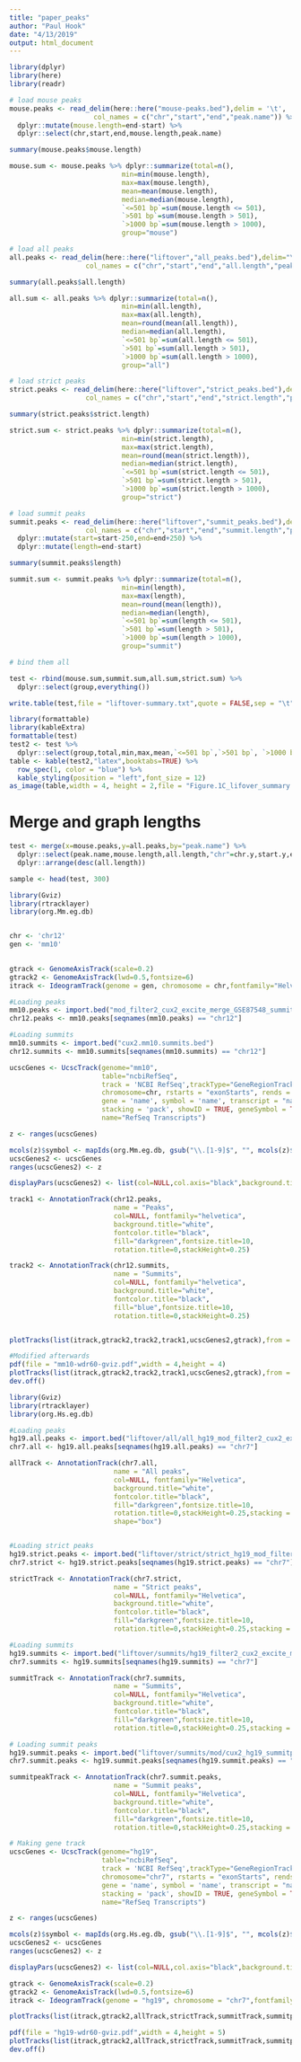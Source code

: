 ```yaml
---
title: "paper_peaks"
author: "Paul Hook"
date: "4/13/2019"
output: html_document
---
```


```r
library(dplyr)
library(here)
library(readr)

# load mouse peaks
mouse.peaks <- read_delim(here::here("mouse-peaks.bed"),delim = '\t',
                     col_names = c("chr","start","end","peak.name")) %>%
  dplyr::mutate(mouse.length=end-start) %>%
  dplyr::select(chr,start,end,mouse.length,peak.name)

summary(mouse.peaks$mouse.length) 

mouse.sum <- mouse.peaks %>% dplyr::summarize(total=n(),
                            min=min(mouse.length),
                            max=max(mouse.length),
                            mean=mean(mouse.length),
                            median=median(mouse.length),
                            `<=501 bp`=sum(mouse.length <= 501),
                            `>501 bp`=sum(mouse.length > 501),
                            `>1000 bp`=sum(mouse.length > 1000),
                            group="mouse")

# load all peaks
all.peaks <- read_delim(here::here("liftover","all_peaks.bed"),delim="\t",
                   col_names = c("chr","start","end","all.length","peak.name"))

summary(all.peaks$all.length)

all.sum <- all.peaks %>% dplyr::summarize(total=n(),
                            min=min(all.length),
                            max=max(all.length),
                            mean=round(mean(all.length)),
                            median=median(all.length),
                            `<=501 bp`=sum(all.length <= 501),
                            `>501 bp`=sum(all.length > 501),
                            `>1000 bp`=sum(all.length > 1000),
                            group="all")

# load strict peaks
strict.peaks <- read_delim(here::here("liftover","strict_peaks.bed"),delim='\t',
                   col_names = c("chr","start","end","strict.length","peak.name"))

summary(strict.peaks$strict.length)

strict.sum <- strict.peaks %>% dplyr::summarize(total=n(),
                            min=min(strict.length),
                            max=max(strict.length),
                            mean=round(mean(strict.length)),
                            median=median(strict.length),
                            `<=501 bp`=sum(strict.length <= 501),
                            `>501 bp`=sum(strict.length > 501),
                            `>1000 bp`=sum(strict.length > 1000),
                            group="strict")

# load summit peaks
summit.peaks <- read_delim(here::here("liftover","summit_peaks.bed"),delim="\t",
                   col_names = c("chr","start","end","summit.length","peak.name")) %>%
  dplyr::mutate(start=start-250,end=end+250) %>%
  dplyr::mutate(length=end-start)

summary(summit.peaks$length)

summit.sum <- summit.peaks %>% dplyr::summarize(total=n(),
                            min=min(length),
                            max=max(length),
                            mean=round(mean(length)),
                            median=median(length),
                            `<=501 bp`=sum(length <= 501),
                            `>501 bp`=sum(length > 501),
                            `>1000 bp`=sum(length > 1000),
                            group="summit")

# bind them all

test <- rbind(mouse.sum,summit.sum,all.sum,strict.sum) %>%
  dplyr::select(group,everything())

write.table(test,file = "liftover-summary.txt",quote = FALSE,sep = "\t",row.names = FALSE)

library(formattable)
library(kableExtra)
formattable(test)
test2 <- test %>%
  dplyr::select(group,total,min,max,mean,`<=501 bp`,`>501 bp`, `>1000 bp`)
table <- kable(test2,"latex",booktabs=TRUE) %>%
  row_spec(1, color = "blue") %>%
  kable_styling(position = "left",font_size = 12)
as_image(table,width = 4, height = 2,file = "Figure.1C_lifover_summary.pdf")
```

# Merge and graph lengths
```r
test <- merge(x=mouse.peaks,y=all.peaks,by="peak.name") %>%
  dplyr::select(peak.name,mouse.length,all.length,"chr"=chr.y,start.y,end.y) %>%
  dplyr::arrange(desc(all.length))

sample <- head(test, 300)
```

```r
library(Gviz)
library(rtracklayer)
library(org.Mm.eg.db)


chr <- 'chr12'
gen <- 'mm10'

 
gtrack <- GenomeAxisTrack(scale=0.2)
gtrack2 <- GenomeAxisTrack(lwd=0.5,fontsize=6)
itrack <- IdeogramTrack(genome = gen, chromosome = chr,fontfamily="Helvetica",fontcolor="black",fontface=2,fontsize.title=8,cex.bands=0.5)

#Loading peaks
mm10.peaks <- import.bed("mod_filter2_cux2_excite_merge_GSE87548_summits.bed")
chr12.peaks <- mm10.peaks[seqnames(mm10.peaks) == "chr12"]

#Loading summits
mm10.summits <- import.bed("cux2.mm10.summits.bed")
chr12.summits <- mm10.summits[seqnames(mm10.summits) == "chr12"]

ucscGenes <- UcscTrack(genome="mm10",
                       table="ncbiRefSeq",
                       track = 'NCBI RefSeq',trackType="GeneRegionTrack",
                       chromosome=chr, rstarts = "exonStarts", rends = "exonEnds",
                       gene = 'name', symbol = 'name', transcript = "name",strand = "strand",
                       stacking = 'pack', showID = TRUE, geneSymbol = TRUE,
                       name="RefSeq Transcripts")

z <- ranges(ucscGenes)

mcols(z)$symbol <- mapIds(org.Mm.eg.db, gsub("\\.[1-9]$", "", mcols(z)$symbol), "SYMBOL","REFSEQ")
ucscGenes2 <- ucscGenes
ranges(ucscGenes2) <- z

displayPars(ucscGenes2) <- list(col=NULL,col.axis="black",background.title="white",fontcolor.title="black",fill="salmon",col.line="lightgrey",fontfamily="Helvetica",fontcolor.group="black",fontsize.group=10,fontsize.title=10,fontface=1,reverseStrand=FALSE,transcriptAnnotation="symbol",just.group="right",stackHeight=0.5,rotation.title=0,featureAnnotation="symbol",groupAnnotation="symbol")

track1 <- AnnotationTrack(chr12.peaks,
                          name = "Peaks",
                          col=NULL, fontfamily="helvetica",
                          background.title="white",
                          fontcolor.title="black",
                          fill="darkgreen",fontsize.title=10,
                          rotation.title=0,stackHeight=0.25)

track2 <- AnnotationTrack(chr12.summits,
                          name = "Summits",
                          col=NULL, fontfamily="helvetica",
                          background.title="white",
                          fontcolor.title="black",
                          fill="blue",fontsize.title=10,
                          rotation.title=0,stackHeight=0.25)


plotTracks(list(itrack,gtrack2,track2,track1,ucscGenes2,gtrack),from = 116258915,to = 116264450,main="mm10")

#Modified afterwards
pdf(file = "mm10-wdr60-gviz.pdf",width = 4,height = 4)
plotTracks(list(itrack,gtrack2,track2,track1,ucscGenes2,gtrack),from = 116258915,to = 116264450,main="mm10",sizes = c(0.05,0.1,0.1,0.1,0.1,0.1),title.width = 1.5,cex.main = 1)
dev.off()
```

```r
library(Gviz)
library(rtracklayer)
library(org.Hs.eg.db)

#Loading peaks
hg19.all.peaks <- import.bed("liftover/all/all_hg19_mod_filter2_cux2_excite_merge_GSE87548_summits.bed")
chr7.all <- hg19.all.peaks[seqnames(hg19.all.peaks) == "chr7"]

allTrack <- AnnotationTrack(chr7.all,
                          name = "All peaks",
                          col=NULL, fontfamily="Helvetica",
                          background.title="white",
                          fontcolor.title="black",
                          fill="darkgreen",fontsize.title=10,
                          rotation.title=0,stackHeight=0.25,stacking = "dense",
                          shape="box")


#Loading strict peaks
hg19.strict.peaks <- import.bed("liftover/strict/strict_hg19_mod_filter2_cux2_excite_merge_GSE87548_summits.bed")
chr7.strict <- hg19.strict.peaks[seqnames(hg19.strict.peaks) == "chr7"]

strictTrack <- AnnotationTrack(chr7.strict,
                          name = "Strict peaks",
                          col=NULL, fontfamily="Helvetica",
                          background.title="white",
                          fontcolor.title="black",
                          fill="darkgreen",fontsize.title=10,
                          rotation.title=0,stackHeight=0.25,stacking = "dense")

#Loading summits
hg19.summits <- import.bed("liftover/summits/hg19_filter2_cux2_excite_merge_GSE87548_summits.bed")
chr7.summits <- hg19.summits[seqnames(hg19.summits) == "chr7"]

summitTrack <- AnnotationTrack(chr7.summits,
                          name = "Summits",
                          col=NULL, fontfamily="Helvetica",
                          background.title="white",
                          fontcolor.title="black",
                          fill="darkgreen",fontsize.title=10,
                          rotation.title=0,stackHeight=0.25,stacking = "squish")

# Loading summit peaks
hg19.summit.peaks <- import.bed("liftover/summits/mod/cux2_hg19_summitpeaks.bed")
chr7.summit.peaks <- hg19.summit.peaks[seqnames(hg19.summit.peaks) == "chr7"]

summitpeakTrack <- AnnotationTrack(chr7.summit.peaks,
                          name = "Summit peaks",
                          col=NULL, fontfamily="Helvetica",
                          background.title="white",
                          fontcolor.title="black",
                          fill="darkgreen",fontsize.title=10,
                          rotation.title=0,stackHeight=0.25,stacking = "dense")

# Making gene track
ucscGenes <- UcscTrack(genome="hg19",
                       table="ncbiRefSeq",
                       track = 'NCBI RefSeq',trackType="GeneRegionTrack",
                       chromosome="chr7", rstarts = "exonStarts", rends = "exonEnds",
                       gene = 'name', symbol = 'name', transcript = "name",strand = "strand",
                       stacking = 'pack', showID = TRUE, geneSymbol = TRUE,
                       name="RefSeq Transcripts")

z <- ranges(ucscGenes)

mcols(z)$symbol <- mapIds(org.Hs.eg.db, gsub("\\.[1-9]$", "", mcols(z)$symbol), "SYMBOL","REFSEQ")
ucscGenes2 <- ucscGenes
ranges(ucscGenes2) <- z

displayPars(ucscGenes2) <- list(col=NULL,col.axis="black",background.title="white",fontcolor.title="black",fill="salmon",col.line="lightgrey",fontfamily="Helvetica",fontcolor.group="black",fontsize.group=10,fontsize.title=10,fontface=1,reverseStrand=FALSE,transcriptAnnotation="symbol",just.group="left",stackHeight=0.5,rotation.title=0)

gtrack <- GenomeAxisTrack(scale=0.2)
gtrack2 <- GenomeAxisTrack(lwd=0.5,fontsize=6)
itrack <- IdeogramTrack(genome = "hg19", chromosome = "chr7",fontfamily="Helvetica",fontcolor="black",fontface=2,fontsize.title=8,cex.bands=0.5)

plotTracks(list(itrack,gtrack2,allTrack,strictTrack,summitTrack,summitpeakTrack,ucscGenes2,gtrack),from = 158626991,to = 158682822,main="hg19")

pdf(file = "hg19-wdr60-gviz.pdf",width = 4,height = 5)
plotTracks(list(itrack,gtrack2,allTrack,strictTrack,summitTrack,summitpeakTrack,ucscGenes2,gtrack),from = 158626991,to = 158682822,main="hg19",sizes = c(0.1,0.1,0.1,0.1,0.1,0.1,0.1,0.1),title.width = 1.5,cex.main = 1)
dev.off()
```
